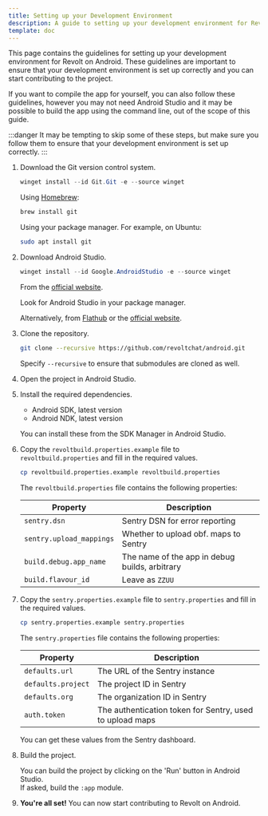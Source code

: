 ```yaml
---
title: Setting up your Development Environment
description: A guide to setting up your development environment for Revolt on Android.
template: doc
---
```


This page contains the guidelines for setting up your development environment for Revolt on Android. These guidelines are important to ensure that your development environment is set up correctly and you can start contributing to the project.

If you want to compile the app for yourself, you can also follow these guidelines, however you may not need Android Studio and it may be possible to build the app using the command line, out of the scope of this guide.

:::danger
It may be tempting to skip some of these steps, but make sure you follow them to ensure that your development environment is set up correctly.
:::


<Steps>

1.  Download the Git version control system.

    <Tabs syncKey="os">

    <TabItem label="Windows" icon="seti:windows">

    ```powershell
    winget install --id Git.Git -e --source winget
    ```

    </TabItem>

    <TabItem label="macOS" icon="apple">

    Using [Homebrew](https://brew.sh):

    ```zsh
    brew install git
    ```

    </TabItem>

    <TabItem label="Linux" icon="linux">

    Using your package manager. For example, on Ubuntu:

    ```sh
    sudo apt install git
    ```

    </TabItem>

    </Tabs>

2.  Download Android Studio.

    <Tabs syncKey="os">

    <TabItem label="Windows" icon="seti:windows">

    ```powershell
    winget install --id Google.AndroidStudio -e --source winget
    ```

    </TabItem>

    <TabItem label="macOS" icon="apple">

    From the [official website](https://developer.android.com/studio).

    </TabItem>

    <TabItem label="Linux" icon="linux">

    Look for Android Studio in your package manager.

    Alternatively, from [Flathub](https://flathub.org/apps/com.google.AndroidStudio) or the [official website](https://developer.android.com/studio).

    </TabItem>

    </Tabs>

3.  Clone the repository.

    ```sh
    git clone --recursive https://github.com/revoltchat/android.git
    ```

    Specify `--recursive` to ensure that submodules are cloned as well.

4.  Open the project in Android Studio.

5.  Install the required dependencies.

    -   Android SDK, latest version
    -   Android NDK, latest version

    You can install these from the SDK Manager in Android Studio.

6.  Copy the `revoltbuild.properties.example` file to `revoltbuild.properties` and fill in the required values.

    ```sh
    cp revoltbuild.properties.example revoltbuild.properties
    ```

    The `revoltbuild.properties` file contains the following properties:

    | Property                 | Description                                    |
    | ------------------------ | ---------------------------------------------- |
    | `sentry.dsn`             | Sentry DSN for error reporting                 |
    | `sentry.upload_mappings` | Whether to upload obf. maps to Sentry          |
    | `build.debug.app_name`   | The name of the app in debug builds, arbitrary |
    | `build.flavour_id`       | Leave as `ZZUU`                                |

7.  Copy the `sentry.properties.example` file to `sentry.properties` and fill in the required values.

    ```sh
    cp sentry.properties.example sentry.properties
    ```

    The `sentry.properties` file contains the following properties:

    | Property           | Description                                              |
    | ------------------ | -------------------------------------------------------- |
    | `defaults.url`     | The URL of the Sentry instance                           |
    | `defaults.project` | The project ID in Sentry                                 |
    | `defaults.org`     | The organization ID in Sentry                            |
    | `auth.token`       | The authentication token for Sentry, used to upload maps |

    You can get these values from the Sentry dashboard.

8.  Build the project.

    You can build the project by clicking on the 'Run' button in Android Studio.  
    If asked, build the `:app` module.

9.  **You're all set!** You can now start contributing to Revolt on Android.

</Steps>
